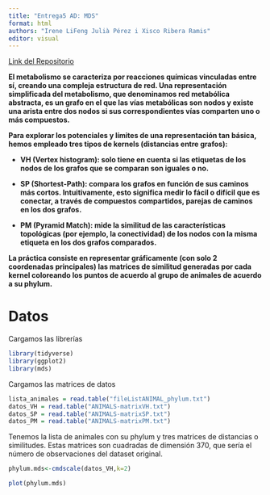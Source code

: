 ```yaml
---
title: "Entrega5 AD: MDS"
format: html
authors: "Irene LiFeng Julià Pérez i Xisco Ribera Ramis"
editor: visual
---
```


[Link del Repositorio](https://github.com/XiscoRibera/Entrega5_AD_MDS)

**El metabolismo se caracteriza por reacciones químicas vinculadas entre sí, creando una compleja estructura de red. Una representación simplificada del metabolismo, que denominamos red metabólica abstracta, es un grafo en el que las vías metabólicas son nodos y existe una arista entre dos nodos si sus correspondientes vías comparten uno o más compuestos.**

**Para explorar los potenciales y límites de una representación tan básica, hemos empleado tres tipos de kernels (distancias entre grafos):**

- **VH (Vertex histogram): solo tiene en cuenta si las etiquetas de los nodos de los grafos que se comparan son iguales o no.**

- **SP (Shortest-Path): compara los grafos en función de sus caminos más cortos. Intuitivamente, esto significa medir lo fácil o difícil que es conectar, a través de compuestos compartidos, parejas de caminos en los dos grafos.**

- **PM (Pyramid Match): mide la similitud de las características topológicas (por ejemplo, la conectividad) de los nodos con la misma etiqueta en los dos grafos comparados.**

**La práctica consiste en representar gráficamente (con solo 2 coordenadas principales) las matrices de similitud generadas por cada kernel coloreando los puntos de acuerdo al grupo de animales de acuerdo a su phylum.**





# Datos

Cargamos las librerías

```r
library(tidyverse)
library(ggplot2)
library(mds)
```

Cargamos las matrices de datos

```r
lista_animales = read.table("fileListANIMAL_phylum.txt")
datos_VH = read.table("ANIMALS-matrixVH.txt")
datos_SP = read.table("ANIMALS-matrixSP.txt")
datos_PM = read.table("ANIMALS-matrixPM.txt")
```

Tenemos la lista de animales con su phylum y tres matrices de distancias o similitudes. Estas matrices son cuadradas de dimensión 370, que sería el número de observaciones del dataset original.

```r
phylum.mds<-cmdscale(datos_VH,k=2)
```


```r
plot(phylum.mds)
```



